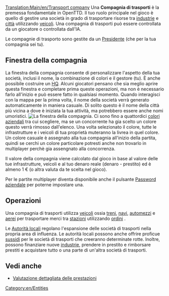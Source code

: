 [[Translation:Main/en/Transport company]]
Una '''Compagnia di trasporti''' è la premessa fondamentale in OpenTTD. Il tuo ruolo principale nel gioco è quello di gestire una società in grado di trasportare risorse tra [[Main/it/Industrie|industrie]] e [[Main/it/Città|città]] utilizzando [[Main/it/Veicoli|veicoli]]. Una compagnia di trasporti può essere controllata da un giocatore o controllata dall'IA.

Le compagnie di trasporto sono gestite da un [[Main/it/Presidente|Presidente]] (che per la tua compagnia sei tu).

== Finestra della compagnia ==
La finestra della compagnia consente di personalizzare l'aspetto della tua società, inclusi il nome, la combinazione di colori e il gestore (tu). È anche possibile costruire un [[Main/en/Headquarters|HQ]]. Alcuni giocatori pensano che sia meglio aprire questa finestra e completare prima queste operazioni, ma non è necessario farlo all'inizio e può essere fatto in qualsiasi momento. Quando interagisci con la mappa per la prima volta, il nome della società verrà generato automaticamente in maniera casuale. Di solito questo è il nome della città più vicina a dove è iniziata la tua attività, ma potrebbero essere anche nomi umoristici.
[[File:it/Companywindow.png|center|frame|La finestra della compagnia.]]
Ci sono fino a quattordici [[Main/it/Colori aziendali|colori aziendali]] tra cui scegliere, ma se un concorrente ha gia scelto un colore questo verrà rimosso dall'elenco. Una volta selezionato il colore, tutte le infrastrutture e i veicoli di tua proprietà muteranno la livrea in quel colore. Un colore casuale è assegnato alla tua compagnia all'inizio della partita, quindi se cerchi un colore particolare potresti anche non trovarlo in multiplayer perchè gia assengnato alla concorrenza.

Il valore della compagnia viene calcolato dal gioco in base al valore delle tue infrastrutture, veicoli e al tuo denaro reale (denaro - prestito) ed è almeno 1 € (o altra valuta da te scelta nel gioco).

Per le partite multiplayer diventa disponibile anche il pulsante [[Main/it/Password aziendale|Password aziendale]] per poterne impostare una.

== Operazioni ==
Una compagnia di trasporti utilizza [[Main/it/Veicoli|veicoli]] ossia [[Main/it/Treni|treni]], [[Main/it/Navi|navi]], [[Main/it/Automezzi|automezzi]] e [[Main/it/Aerei|aerei]] per trasportare merci tra [[Main/it/Stazioni|stazioni]] utilizzando [[Main/it/Ordini|ordini]] .

Le [[Main/it/Autorità locali|Autorità locali]] regolano l'espansione delle società di trasporti nella propria area di influenza. Le autorità locali possono anche offrire proficue [[Main/en/Sovvenzioni|sussidi]] per le società di trasporti che creeranno determinate rotte. Inoltre, possono finanziare nuove [[Main/it/Industrie|industrie]], prendere in prestito e rimborsare prestiti e acquistare tutto o una parte di un'altra società di trasporti.

== Vedi anche ==
* [[Main/it/Valutazione dettagliata prestazioni|Valutazione dettagliata delle prestazioni]]

[[Category:en/Entities]]